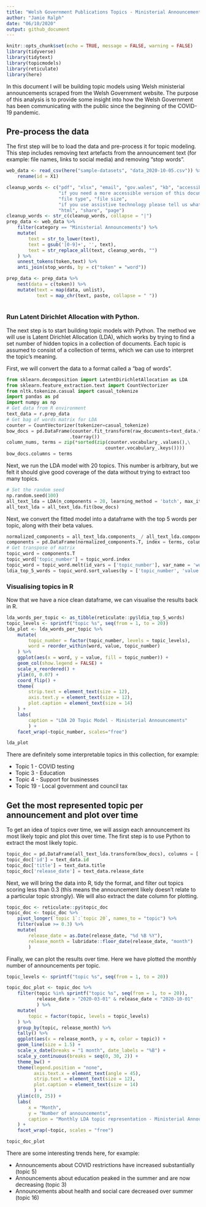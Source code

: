 ```yaml
---
title: "Welsh Government Publications Topics - Ministerial Announcements"
author: "Jamie Ralph"
date: "06/10/2020"
output: github_document
---
```


```r
knitr::opts_chunk$set(echo = TRUE, message = FALSE, warning = FALSE)
library(tidyverse)
library(tidytext)
library(topicmodels)
library(reticulate)
library(here)
```

In this document I will be building topic models using Welsh ministerial announcements scraped from the Welsh Government website. The purpose of this analysis is to provide some insight into how the Welsh Government has been communicating with the public since the beginning of the COVID-19 pandemic. 

## Pre-process the data 

The first step will be to load the data and pre-process it for topic modeling. This step includes removing text artefacts from the announcement text (for example: file names, links to social media) and removing "stop words".

```r
web_data <- read_csv(here("sample-datasets", "data_2020-10-05.csv")) %>%
    rename(id = X1)

cleanup_words <- c("pdf", "xlsx", "email", "gov.wales", "kb", "accessible", "format", "interactive", "tools", "telephone", "website", "wales", "welsh", "twitter", "facebook", 
                   "if you need a more accessible version of this document please email",
                   "file type", "file size",
                   "if you use assistive technology please tell us what this is",
                   "html", "share", "page")
cleanup_words <- str_c(cleanup_words, collapse = "|")
prep_data <- web_data %>%
    filter(category == "Ministerial Announcements") %>%
    mutate(
        text = str_to_lower(text),
        text = gsub('[0-9]+', '', text),
        text = str_replace_all(text, cleanup_words, "")
    ) %>%
    unnest_tokens(token,text) %>%
    anti_join(stop_words, by = c("token" = "word"))

prep_data <- prep_data %>%
    nest(data = c(token)) %>%
    mutate(text = map(data, unlist),
           text = map_chr(text, paste, collapse = " "))
    
```

### Run Latent Dirichlet Allocation with Python.

The next step is to start building topic models with Python. The method we will use is Latent Dirichlet Allocation (LDA), which works by trying to find a set number of hidden topics in a collection of documents. Each topic is assumed to consist of a collection of terms, which we can use to interpret the topic's meaning. 

First, we will convert the data to a format called a "bag of words". 

```python
from sklearn.decomposition import LatentDirichletAllocation as LDA
from sklearn.feature_extraction.text import CountVectorizer
from nltk.tokenize.casual import casual_tokenize
import pandas as pd
import numpy as np
# Get data from R environment
text_data = r.prep_data
# Get bag of words matrix for LDA
counter = CountVectorizer(tokenizer=casual_tokenize)
bow_docs = pd.DataFrame(counter.fit_transform(raw_documents=text_data.text)\
                       .toarray())
column_nums, terms = zip(*sorted(zip(counter.vocabulary_.values(),\
                                    counter.vocabulary_.keys())))
bow_docs.columns = terms
```

Next, we run the LDA model with 20 topics. This number is arbitrary, but we felt it should give good coverage of the data without trying to extract too many topics.

```python
# Set the random seed
np.random.seed(100)
all_text_lda = LDA(n_components = 20, learning_method = 'batch', max_iter = 30)
all_text_lda = all_text_lda.fit(bow_docs)
```

Next, we convert the fitted model into a dataframe with the top 5 words per topic, along with their beta values.

```python
normalized_components = all_text_lda.components_ / all_text_lda.components_.sum(axis=1)[:, np.newaxis]
components = pd.DataFrame(normalized_components.T, index = terms, columns=['topic {}'.format(i) for i in range(1, 21)])
# Get transpose of matrix
topic_word = components.T
topic_word['topic_number'] = topic_word.index
topic_word = topic_word.melt(id_vars = ['topic_number'], var_name = 'word')
ldia_top_5_words = topic_word.sort_values(by = ['topic_number', 'value'], ascending=False).groupby('topic_number').head(5)
```

### Visualising topics in R

Now that we have a nice clean dataframe, we can visualise the results back in R.

```r
lda_words_per_topic <- as_tibble(reticulate::py$ldia_top_5_words)
topic_levels <- sprintf("topic %s", seq(from = 1, to = 20))
lda_plot <- lda_words_per_topic %>%
    mutate(
        topic_number = factor(topic_number, levels = topic_levels),
        word = reorder_within(word, value, topic_number)
    ) %>%
    ggplot(aes(x = word, y = value, fill = topic_number)) +
    geom_col(show.legend = FALSE) +
    scale_x_reordered() +
    ylim(0, 0.07) +
    coord_flip() +
    theme(
        strip.text = element_text(size = 12),
        axis.text.y = element_text(size = 12),
        plot.caption = element_text(size = 14)
    ) +
    labs(
        caption = "LDA 20 Topic Model - Ministerial Announcements"
        ) +
    facet_wrap(~topic_number, scales="free")

lda_plot
```

There are definitely some interpretable topics in this collection, for example: 

* Topic 1 - COVID testing
* Topic 3 - Education
* Topic 4 - Support for businesses
* Topic 19 - Local government and council tax



## Get the most represented topic per announcement and plot over time

To get an idea of topics over time, we will assign each announcement its most likely topic and plot this over time. The first step is to use Python to extract the most likely topic.

```python
topic_doc = pd.DataFrame(all_text_lda.transform(bow_docs), columns = ['topic {}'.format(i) for i in range(1, 21)])
topic_doc['id'] = text_data.id
topic_doc['title'] = text_data.title
topic_doc['release_date'] = text_data.release_date
```

Next, we will bring the data into R, tidy the format, and filter out topics scoring less than 0.3 (this means the announcement likely doesn't relate to a particular topic strongly). We will also extract the date column for plotting. 

```r
topic_doc <- reticulate::py$topic_doc
topic_doc <- topic_doc %>%
    pivot_longer(`topic 1`:`topic 20`, names_to = "topic") %>%
    filter(value >= 0.3) %>%
    mutate(
        release_date = as.Date(release_date, "%d %B %Y"),
        release_month = lubridate::floor_date(release_date, "month")
        )
```

Finally, we can plot the results over time. Here we have plotted the monthly number of announcements per topic. 

```r
topic_levels <- sprintf("topic %s", seq(from = 1, to = 20))

topic_doc_plot <- topic_doc %>%
    filter(topic %in% sprintf("topic %s", seq(from = 1, to = 20)),
           release_date > "2020-03-01" & release_date < "2020-10-01"
           ) %>%
    mutate(
        topic = factor(topic, levels = topic_levels)
    ) %>%
    group_by(topic, release_month) %>%
    tally() %>%
    ggplot(aes(x = release_month, y = n, color = topic)) +
    geom_line(size = 1.5) +
    scale_x_date(breaks = "1 month", date_labels = "%B") +
    scale_y_continuous(breaks = seq(0, 30, 2)) +
    theme_bw() +
    theme(legend.position = "none",
          axis.text.x = element_text(angle = 45),
          strip.text = element_text(size = 12),
          plot.caption = element_text(size = 14)
          ) +
    ylim(c(0, 25)) +
    labs(
        x = "Month",
        y = "Number of announcements",
        caption = "Monthly LDA topic representation - Ministerial Announcements"
    ) +
    facet_wrap(~topic, scales = "free")

topic_doc_plot
```

There are some interesting trends here, for example:

* Announcements about COVID restrictions have increased substantially (topic 5)
* Announcements about education peaked in the summer and are now decreasing (topic 3)
* Announcements about health and social care decreased over summer (topic 16)
